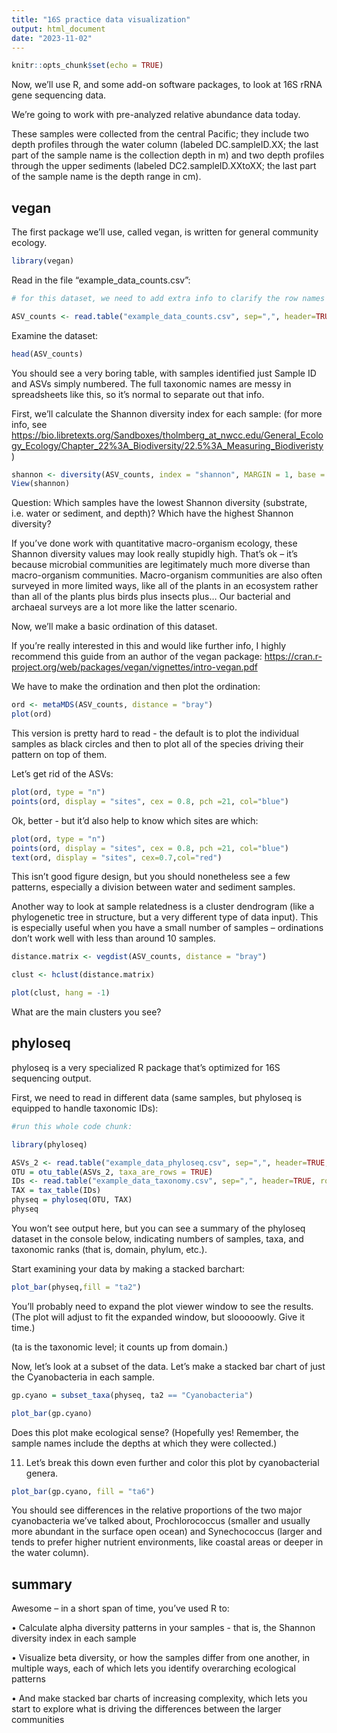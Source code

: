 ```yaml
---
title: "16S practice data visualization"
output: html_document
date: "2023-11-02"
---
```


```r
knitr::opts_chunk$set(echo = TRUE)
```

Now, we'll use R, and some add-on software packages, to look at 16S rRNA gene sequencing data.

We're going to work with pre-analyzed relative abundance data today.

These samples were collected from the central Pacific; they include two depth profiles through the water column (labeled DC.sampleID.XX; the last part of the sample name is the collection depth in m) and two depth profiles through the upper sediments (labeled DC2.sampleID.XXtoXX; the last part of the sample name is the depth range in cm).

## vegan

The first package we'll use, called vegan, is written for general community ecology.

```r
library(vegan)
```

Read in the file "example_data_counts.csv":

```r
# for this dataset, we need to add extra info to clarify the row names

ASV_counts <- read.table("example_data_counts.csv", sep=",", header=TRUE, row.names=1)

```

Examine the dataset:

```r
head(ASV_counts)
```

You should see a very boring table, with samples identified just Sample ID and ASVs simply numbered. The full taxonomic names are messy in spreadsheets like this, so it's normal to separate out that info.

First, we'll calculate the Shannon diversity index for each sample: (for more info, see <https://bio.libretexts.org/Sandboxes/tholmberg_at_nwcc.edu/General_Ecology_Ecology/Chapter_22%3A_Biodiversity/22.5%3A_Measuring_Biodiveristy>)

```r

shannon <- diversity(ASV_counts, index = "shannon", MARGIN = 1, base = exp(1))
View(shannon)
```

Question: Which samples have the lowest Shannon diversity (substrate, i.e. water or sediment, and depth)? Which have the highest Shannon diversity?

If you've done work with quantitative macro-organism ecology, these Shannon diversity values may look really stupidly high. That's ok -- it's because microbial communities are legitimately much more diverse than macro-organism communities. Macro-organism communities are also often surveyed in more limited ways, like all of the plants in an ecosystem rather than all of the plants plus birds plus insects plus... Our bacterial and archaeal surveys are a lot more like the latter scenario.

Now, we'll make a basic ordination of this dataset.

If you're really interested in this and would like further info, I highly recommend this guide from an author of the vegan package: <https://cran.r-project.org/web/packages/vegan/vignettes/intro-vegan.pdf>

We have to make the ordination and then plot the ordination:

```r

ord <- metaMDS(ASV_counts, distance = "bray")
plot(ord)

```

This version is pretty hard to read - the default is to plot the individual samples as black circles and then to plot all of the species driving their pattern on top of them.

Let's get rid of the ASVs:

```r
plot(ord, type = "n")
points(ord, display = "sites", cex = 0.8, pch =21, col="blue")

```

Ok, better - but it'd also help to know which sites are which:

```r
plot(ord, type = "n")
points(ord, display = "sites", cex = 0.8, pch =21, col="blue")
text(ord, display = "sites", cex=0.7,col="red")
```

This isn't good figure design, but you should nonetheless see a few patterns, especially a division between water and sediment samples.

Another way to look at sample relatedness is a cluster dendrogram (like a phylogenetic tree in structure, but a very different type of data input). This is especially useful when you have a small number of samples -- ordinations don't work well with less than around 10 samples.

```r
distance.matrix <- vegdist(ASV_counts, distance = "bray")

clust <- hclust(distance.matrix)

plot(clust, hang = -1)

```

What are the main clusters you see?

## phyloseq

phyloseq is a very specialized R package that's optimized for 16S sequencing output.

First, we need to read in different data (same samples, but phyloseq is equipped to handle taxonomic IDs):

```r
#run this whole code chunk:

library(phyloseq)

ASVs_2 <- read.table("example_data_phyloseq.csv", sep=",", header=TRUE, row.names=1)
OTU = otu_table(ASVs_2, taxa_are_rows = TRUE)
IDs <- read.table("example_data_taxonomy.csv", sep=",", header=TRUE, row.names=1)
TAX = tax_table(IDs)
physeq = phyloseq(OTU, TAX)
physeq

```

You won't see output here, but you can see a summary of the phyloseq dataset in the console below, indicating numbers of samples, taxa, and taxonomic ranks (that is, domain, phylum, etc.).

Start examining your data by making a stacked barchart:

```r

plot_bar(physeq,fill = "ta2")

```

You'll probably need to expand the plot viewer window to see the results. (The plot will adjust to fit the expanded window, but slooooowly. Give it time.)

(ta is the taxonomic level; it counts up from domain.)

Now, let's look at a subset of the data. Let's make a stacked bar chart of just the Cyanobacteria in each sample.

```r

gp.cyano = subset_taxa(physeq, ta2 == "Cyanobacteria")

plot_bar(gp.cyano)
```

Does this plot make ecological sense? (Hopefully yes! Remember, the sample names include the depths at which they were collected.)

11. Let's break this down even further and color this plot by cyanobacterial genera.

```r

plot_bar(gp.cyano, fill = "ta6")
```

You should see differences in the relative proportions of the two major cyanobacteria we've talked about, Prochlorococcus (smaller and usually more abundant in the surface open ocean) and Synechococcus (larger and tends to prefer higher nutrient environments, like coastal areas or deeper in the water column).

## summary

Awesome -- in a short span of time, you've used R to:

• Calculate alpha diversity patterns in your samples - that is, the Shannon diversity index in each sample

• Visualize beta diversity, or how the samples differ from one another, in multiple ways, each of which lets you identify overarching ecological patterns

• And make stacked bar charts of increasing complexity, which lets you start to explore what is driving the differences between the larger communities
